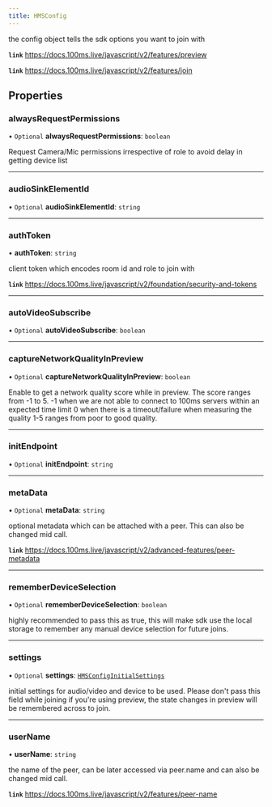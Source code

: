 ```yaml
---
title: HMSConfig
---
```


the config object tells the sdk options you want to join with

**`link`** https://docs.100ms.live/javascript/v2/features/preview

**`link`** https://docs.100ms.live/javascript/v2/features/join

## Properties

### alwaysRequestPermissions

• `Optional` **alwaysRequestPermissions**: `boolean`

Request Camera/Mic permissions irrespective of role to avoid delay in getting device list

---

### audioSinkElementId

• `Optional` **audioSinkElementId**: `string`

---

### authToken

• **authToken**: `string`

client token which encodes room id and role to join with

**`link`** https://docs.100ms.live/javascript/v2/foundation/security-and-tokens

---

### autoVideoSubscribe

• `Optional` **autoVideoSubscribe**: `boolean`

---

### captureNetworkQualityInPreview

• `Optional` **captureNetworkQualityInPreview**: `boolean`

Enable to get a network quality score while in preview. The score ranges from -1 to 5.
-1 when we are not able to connect to 100ms servers within an expected time limit
0 when there is a timeout/failure when measuring the quality
1-5 ranges from poor to good quality.

---

### initEndpoint

• `Optional` **initEndpoint**: `string`

---

### metaData

• `Optional` **metaData**: `string`

optional metadata which can be attached with a peer. This can also be changed mid call.

**`link`** https://docs.100ms.live/javascript/v2/advanced-features/peer-metadata

---

### rememberDeviceSelection

• `Optional` **rememberDeviceSelection**: `boolean`

highly recommended to pass this as true, this will make sdk use the local storage
to remember any manual device selection for future joins.

---

### settings

• `Optional` **settings**: [`HMSConfigInitialSettings`](/api-reference/javascript/v2/interfaces/HMSConfigInitialSettings)

initial settings for audio/video and device to be used. Please don't pass
this field while joining if you're using preview, the state changes in preview will be remembered
across to join.

---

### userName

• **userName**: `string`

the name of the peer, can be later accessed via peer.name and can also be changed mid call.

**`link`** https://docs.100ms.live/javascript/v2/features/peer-name
